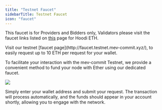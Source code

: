```yaml
---
title: "Testnet Faucet"
sidebarTitle: Testnet Faucet
icon: "faucet"
---
```


<Note>This faucet is for Providers and Bidders only, Validators please visit the faucet links listed on [this](/v1.2.x/get-started/validators) page for Hoodi ETH. </Note>

<p>Visit our testnet [faucet page](http://faucet.testnet.mev-commit.xyz/), to easily request up to 10 ETH per request for your wallet.</p>  

<p>To facilitate your interaction with the mev-commit Testnet, we provide a convenient method to fund your node with Ether using our dedicated faucet.</p>  

<Frame>
  <img src="/v1.2.x/images/faucet.png" />
</Frame>

Simply enter your wallet address and submit your request. The transaction will process automatically, and the funds should appear in your account shortly, allowing you to engage with the network.
